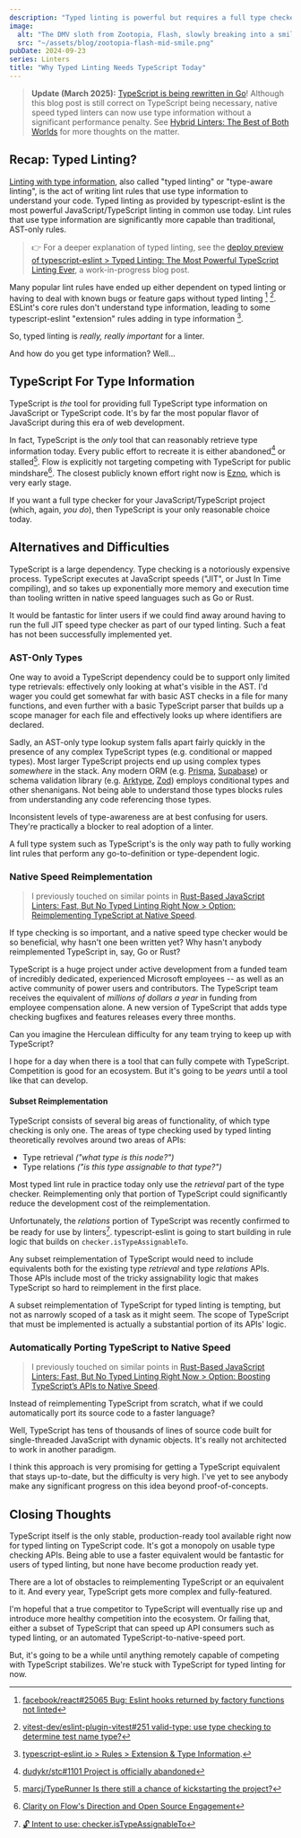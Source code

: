 ```yaml
---
description: "Typed linting is powerful but requires a full type checker to function well. Today, that means TypeScript. This is why we haven't found a suitable replacement yet."
image:
  alt: "The DMV sloth from Zootopia, Flash, slowly breaking into a smile."
  src: "~/assets/blog/zootopia-flash-mid-smile.png"
pubDate: 2024-09-23
series: Linters
title: "Why Typed Linting Needs TypeScript Today"
---
```



> **Update (March 2025):** [TypeScript is being rewritten in Go](https://devblogs.microsoft.com/typescript/typescript-native-port)!
> Although this blog post is still correct on TypeScript being necessary, native speed typed linters can now use type information without a significant performance penalty.
> See [Hybrid Linters: The Best of Both Worlds](/blog/hybrid-linters-the-best-of-both-worlds) for more thoughts on the matter.

## Recap: Typed Linting?

[Linting with type information](https://typescript-eslint.io/getting-started/typed-linting), also called "typed linting" or "type-aware linting", is the act of writing lint rules that use type information to understand your code.
Typed linting as provided by typescript-eslint is the most powerful JavaScript/TypeScript linting in common use today.
Lint rules that use type information are significantly more capable than traditional, AST-only rules.

> 👉 For a deeper explanation of typed linting, see the [deploy preview of typescript-eslint > Typed Linting: The Most Powerful TypeScript Linting Ever](https://deploy-preview-10025--typescript-eslint.netlify.app/blog/typed-linting), a work-in-progress blog post.

Many popular lint rules have ended up either dependent on typed linting or having to deal with known bugs or feature gaps without typed linting [^eslint-plugin-react-hooks-detection-typed-linting] [^eslint-plugin-vitest-valid-type-type-checking].
ESLint's core rules don't understand type information, leading to some typescript-eslint "extension" rules adding in type information [^tseslint-extension-rules-type-checked].

So, typed linting is _really, really important_ for a linter.

And how do you get type information?
Well...

<LabeledVideo
	alt="Zootopia movie scene: Flash, a sloth working at the DMV, very slowly smiles. Judy and Nick wait patiently."
	description="I know reading about typed linting can be a bit of a slog. But I think it's very exciting information!"
	original="https://giphy.com/gifs/zootopia-dmv-xUA7aVWGYlUWCpzT7W"
	src={zootopiaFlashSmiling}
/>

## TypeScript For Type Information

TypeScript is _the_ tool for providing full TypeScript type information on JavaScript or TypeScript code.
It's by far the most popular flavor of JavaScript during this era of web development.

In fact, TypeScript is the _only_ tool that can reasonably retrieve type information today.
Every public effort to recreate it is either abandoned[^stc-abandoned] or stalled[^typerunner-stalled].
Flow is explicitly not targeting competing with TypeScript for public mindshare[^flow-blog-clarity-on-direction].
The closest publicly known effort right now is [Ezno](https://github.com/kaleidawave/ezno), which is very early stage.

If you want a full type checker for your JavaScript/TypeScript project (which, again, _you do_), then TypeScript is your only reasonable choice today.

## Alternatives and Difficulties

TypeScript is a large dependency.
Type checking is a notoriously expensive process.
TypeScript executes at JavaScript speeds ("JIT", or Just In Time compiling), and so takes up exponentially more memory and execution time than tooling written in native speed languages such as Go or Rust.

It would be fantastic for linter users if we could find away around having to run the full JIT speed type checker as part of our typed linting.
Such a feat has not been successfully implemented yet.

<LabeledVideo
	alt="Zootopia movie scene: a sloth working at the DMV very slowly stamps two papers. A waiting lioness face palms."
	description="Seen: TypeScript calculating types for a typed linting in a project utilizing Lodash, Prisma, and Zod."
	original="https://giphy.com/gifs/zootopia-dmv-3og0INAY5MLmEBubyU"
	src={zootopiaSlothStamping}
/>

### AST-Only Types

One way to avoid a TypeScript dependency could be to support only limited type retrievals: effectively only looking at what's visible in the AST.
I'd wager you could get somewhat far with basic AST checks in a file for many functions, and even further with a basic TypeScript parser that builds up a scope manager for each file and effectively looks up where identifiers are declared.

Sadly, an AST-only type lookup system falls apart fairly quickly in the presence of any complex TypeScript types (e.g. conditional or mapped types).
Most larger TypeScript projects end up using complex types _somewhere_ in the stack.
Any modern ORM (e.g. [Prisma](https://github.com/prisma/prisma), [Supabase](https://github.com/supabase/supabase)) or schema validation library (e.g. [Arktype](https://github.com/arktypeio/arktype), [Zod](https://github.com/colinhacks/zod)) employs conditional types and other shenanigans.
Not being able to understand those types blocks rules from understanding any code referencing those types.

Inconsistent levels of type-awareness are at best confusing for users.
They're practically a blocker to real adoption of a linter.

A full type system such as TypeScript's is the only way path to fully working lint rules that perform any go-to-definition or type-dependent logic.

### Native Speed Reimplementation

> I previously touched on similar points in [Rust-Based JavaScript Linters: Fast, But No Typed Linting Right Now > Option: Reimplementing TypeScript at Native Speed](/rust-based-javascript-linters-fast-but-no-typed-linting-right-now/#option-reimplementing-typescript-at-native-speed).

If type checking is so important, and a native speed type checker would be so beneficial, why hasn't one been written yet?
Why hasn't anybody reimplemented TypeScript in, say, Go or Rust?

TypeScript is a huge project under active development from a funded team of incredibly dedicated, experienced Microsoft employees -- as well as an active community of power users and contributors.
The TypeScript team receives the equivalent of _millions of dollars a year_ in funding from employee compensation alone.
A new version of TypeScript that adds type checking bugfixes and features releases every three months.

Can you imagine the Herculean difficulty for any team trying to keep up with TypeScript?

<LabeledVideo
	alt="Zootopia's Judy Hopps dramatically enacting a death, gesturing like blood pouring out her chest. Caption: 'Blood, blood, blood! And, death.'"
	description="Zootopia's Judy Hopps describing the fate of every high-profile attempt to reimplement TypeScript."
	original="https://tenor.com/view/zoo-tropolis-zootopia-lt-judy-hopps-nick-wilde-acting-gif-14399368"
	src={zootopiaBloodBloodBloodAndDeath}
/>

I hope for a day when there is a tool that can fully compete with TypeScript.
Competition is good for an ecosystem.
But it's going to be _years_ until a tool like that can develop.

#### Subset Reimplementation

TypeScript consists of several big areas of functionality, of which type checking is only one.
The areas of type checking used by typed linting theoretically revolves around two areas of APIs:

- Type retrieval _("what type is this node?")_
- Type relations _("is this type assignable to that type?")_

Most typed lint rule in practice today only use the _retrieval_ part of the type checker.
Reimplementing only that portion of TypeScript could significantly reduce the development cost of the reimplementation.

Unfortunately, the _relations_ portion of TypeScript was recently confirmed to be ready for use by linters[^tseslint-discussion-checker-is-type-assignable-to].
typescript-eslint is going to start building in rule logic that builds on `checker.isTypeAssignableTo`.

Any subset reimplementation of TypeScript would need to include equivalents both for the existing type _retrieval_ and type _relations_ APIs.
Those APIs include most of the tricky assignability logic that makes TypeScript so hard to reimplement in the first place.

A subset reimplementation of TypeScript for typed linting is tempting, but not as narrowly scoped of a task as it might seem.
The scope of TypeScript that must be implemented is actually a substantial portion of its APIs' logic.

### Automatically Porting TypeScript to Native Speed

> I previously touched on similar points in [Rust-Based JavaScript Linters: Fast, But No Typed Linting Right Now > Option: Boosting TypeScript’s APIs to Native Speed](/blog/rust-based-javascript-linters-fast-but-no-typed-linting-right-now/#option-boosting-typescripts-apis-to-native-speed).

Instead of reimplementing TypeScript from scratch, what if we could automatically port its source code to a faster language?

Well, TypeScript has tens of thousands of lines of source code built for single-threaded JavaScript with dynamic objects.
It's really not architected to work in another paradigm.

I think this approach is very promising for getting a TypeScript equivalent that stays up-to-date, but the difficulty is very high.
I've yet to see anybody make any significant progress on this idea beyond proof-of-concepts.

## Closing Thoughts

TypeScript itself is the only stable, production-ready tool available right now for typed linting on TypeScript code.
It's got a monopoly on usable type checking APIs.
Being able to use a faster equivalent would be fantastic for users of typed linting, but none have become production ready yet.

There are a lot of obstacles to reimplementing TypeScript or an equivalent to it.
And every year, TypeScript gets more complex and fully-featured.

I'm hopeful that a true competitor to TypeScript will eventually rise up and introduce more healthy competition into the ecosystem.
Or failing that, either a subset of TypeScript that can speed up API consumers such as typed linting, or an automated TypeScript-to-native-speed port.

But, it's going to be a while until anything remotely capable of competing with TypeScript stabilizes.
We're stuck with TypeScript for typed linting for now.

<LabeledVideo
	alt="Zootopia's Judy Hopps (rabbit) and Nick Wilde (fox) taking a selfie. Judy is excited, Nick is begrudging."
	description="Linting and type checking might not always get along, but the results are great."
	original="https://giphy.com/gifs/zootopia-16bJmyPvRbCDu"
	src={zootopiaJudyNickSelfie}
/>

[^eslint-plugin-react-hooks-detection-typed-linting]: [facebook/react#25065 Bug: Eslint hooks returned by factory functions not linted](https://github.com/facebook/react/issues/25065)

[^eslint-plugin-vitest-valid-type-type-checking]: [vitest-dev/eslint-plugin-vitest#251 valid-type: use type checking to determine test name type?](https://github.com/vitest-dev/eslint-plugin-vitest/issues/251)

[^flow-blog-clarity-on-direction]: [Clarity on Flow's Direction and Open Source Engagement](https://medium.com/flow-type/clarity-on-flows-direction-and-open-source-engagement-e721a4eb4d8b)

[^stc-abandoned]: [dudykr/stc#1101 Project is officially abandoned](https://github.com/dudykr/stc/issues/1101)

[^tseslint-discussion-checker-is-type-assignable-to]: [🔓 Intent to use: checker.isTypeAssignableTo](https://github.com/typescript-eslint/typescript-eslint/discussions/7936)

[^tseslint-extension-rules-type-checked]: [typescript-eslint.io > Rules > Extension & Type Information](https://typescript-eslint.io/rules/?=typeInformation-extension).

[^typerunner-stalled]: [marcj/TypeRunner Is there still a chance of kickstarting the project?](https://github.com/marcj/TypeRunner/issues/14)
